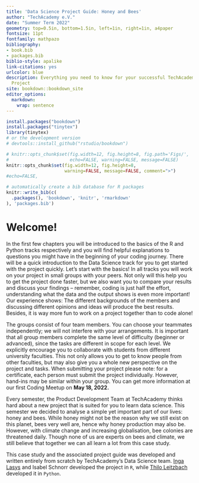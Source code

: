 ```yaml
---
title: 'Data Science Project Guide: Honey and Bees'
author: "TechAcademy e.V."
date: "Summer Term 2022"
geometry: top=0.5in, bottom=1.5in, left=1in, right=1in, a4paper
fontsize: 11pt
fontfamily: mathpazo
bibliography:
- book.bib
- packages.bib
biblio-style: apalike
link-citations: yes
urlcolor: blue
description: Everything you need to know for your successful TechAcademy Data Science
  Project
site: bookdown::bookdown_site
editor_options: 
  markdown: 
    wrap: sentence
---
```


```r
install.packages("bookdown")
install.packages("tinytex")
library(tinytex)
# or the development version
# devtools::install_github("rstudio/bookdown")
```

```r
# knitr::opts_chunk$set(fig.width=12, fig.height=8, fig.path='Figs/',
#                       echo=FALSE, warning=FALSE, message=FALSE)
knitr::opts_chunk$set(fig.width=12, fig.height=8,
                      warning=FALSE, message=FALSE, comment=">")
#echo=FALSE,
```

```r
# automatically create a bib database for R packages
knitr::write_bib(c(
  .packages(), 'bookdown', 'knitr', 'rmarkdown'
), 'packages.bib')
```

\clearpage

```{=tex}
\addtolength{\headheight}{17.82275pt}
\rhead{\includegraphics[height=0.5cm]{plot/TA_logo.png}}
```
```{=tex}
\fancyfoot{}
\fancyfoot[R]{\thepage}
\addtolength{\headheight}{17.82275pt}
```
\fancyfoot[L]{Data Science Project Guide | Honey and Bees | \copyright\ 2022, TechAcademy e.V.}

```{=tex}
\renewcommand{\headrulewidth}{0.25pt}
\renewcommand{\footrulewidth}{0.25pt}
```
```{=tex}
\tableofcontents
\clearpage
```


# Welcome!

In the first few chapters you will be introduced to the basics of the R and Python tracks respectively and you will find helpful explanations to questions you might have in the beginning of your coding journey. There will be a quick introduction to the Data Science track for you to get started with the project quickly. Let’s start with the basics!
In all tracks you will work on your project in small groups with your peers. Not only will this help you to get the project done faster, but we also want you to compare your results and discuss your findings – remember, coding is just half the effort, understanding what the data and the output shows is even more important! Our experience shows: The different backgrounds of the members and discussing different opinions and ideas will produce the best results. Besides, it is way more fun to work on a project together than to code alone!

The groups consist of four team members. You can choose your teammates independently; we will not interfere with your arrangements. It is important that all group members complete the same level of difficulty (beginner or advanced), since the tasks are different in scope for each level. We explicitly encourage you to collaborate with students from different university faculties. This not only allows you to get to know people from other faculties, but may also give you a whole new perspective on the project and tasks. When submitting your project please note: for a certificate, each person must submit the project individually. However, hand-ins may be similar within your group. You can get more information at our first Coding Meetup on **May 18, 2022.**

Every semester, the Product Development Team at TechAcademy thinks hard about a new project that is suited for you to learn data science.
This semester we decided to analyse a simple yet important part of our lives: honey and bees. While honey might not be the reason why we still exist on this planet, bees very well are, hence why honey production may also be. However, with climate change and increasing globalisation, bee colonies are threatened daily. Though none of us are experts on bees and climate, we still believe that together we can all learn a lot from this case study.

This case study and the associated project guide was developed and written entirely from scratch by TechAcademy’s Data Science team. [Inga Lasys](https://www.linkedin.com/in/inga-l-544713180/) and Isabel Schnorr developed the project in `R`, while [Thilo Leitzbach](https://www.linkedin.com/in/thilo-leitzbach/) developed it in `Python`.

